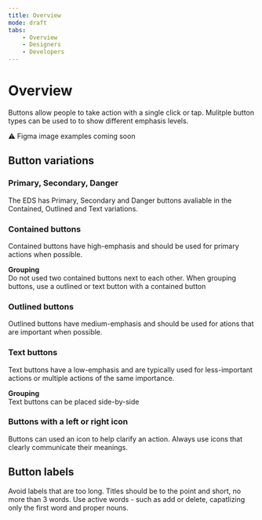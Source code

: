 ```yaml
---
title: Overview
mode: draft
tabs:
    - Overview
    - Designers
    - Developers 
---
```


# Overview

Buttons allow people to take action with a single click or tap. 
Mulitple button types can be used to to show different emphasis levels. 

:warning: Figma image examples coming soon 

<!-- 
Figma live examples? Prefer to keep the code examples under the dev tab.
-->


## Button variations

### Primary, Secondary, Danger

The EDS has Primary, Secondary and Danger buttons avaliable in the Contained, Outlined and Text variations. 

### Contained buttons

Contained buttons have high-emphasis and should be used for primary actions when possible. 

**Grouping**   
Do not used two contained buttons next to each other. When grouping buttons, use a outlined or text button with a contained button 


### Outlined buttons

Outlined buttons have medium-emphasis and should be used for ations that are important when possible. 


### Text buttons

Text buttons have a low-emphasis and are typically used for less-important actions or multiple actions of the same importance. 

**Grouping**  
Text buttons can be placed side-by-side


### Buttons with a left or right icon
Buttons can used an icon to help clarify an action. Always use icons that clearly communicate their meanings. 


## Button labels
Avoid labels that are too long. Titles should be to the point and short, no more than 3 words. 
Use active words - such as add or delete, capatlizing only the first word and proper nouns. 
